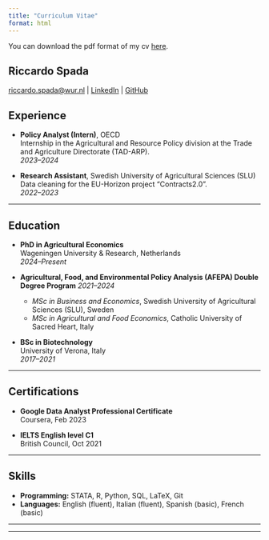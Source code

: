 ```yaml
---
title: "Curriculum Vitae"
format: html
---
```


You can download the pdf format of my cv [here](assets/cv.pdf).

<div class="center">

# Riccardo Spada

[riccardo.spada@wur.nl](mailto:riccardo.spada@wur.nl) | [LinkedIn](https://www.linkedin.com/in/riccardo-spada) | [GitHub](https://github.com/blade-sp)

</div>

## Experience

- **Policy Analyst (Intern)**, OECD   
  Internship in the Agricultural and Resource Policy division at the Trade and Agriculture Directorate (TAD-ARP). <br>
  *2023–2024*

- **Research Assistant**, Swedish University of Agricultural Sciences (SLU)   
  Data cleaning for the EU-Horizon project “Contracts2.0”. <br>
  *2022–2023*

---

## Education

- **PhD in Agricultural Economics**  
  Wageningen University & Research, Netherlands  
  *2024–Present*

- **Agricultural, Food, and Environmental Policy Analysis (AFEPA) Double Degree Program**
*2021–2024*    
  - *MSc in Business and Economics*, Swedish University of Agricultural Sciences (SLU), Sweden
  - *MSc in Agricultural and Food Economics*, Catholic University of Sacred Heart, Italy


- **BSc in Biotechnology**  
  University of Verona, Italy  
  *2017–2021*

---

## Certifications

- **Google Data Analyst Professional Certificate**  
  Coursera, Feb 2023

- **IELTS English level C1**  
  British Council, Oct 2021

---

## Skills

- **Programming:** STATA, R, Python, SQL, LaTeX, Git
- **Languages:** English (fluent), Italian (fluent), Spanish (basic), French (basic)

---


------------------------------------------------------------------------